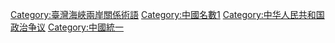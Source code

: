 {{cat main|一個中國}}
[[Category:臺灣海峽兩岸關係術語|Category:臺灣海峽兩岸關係術語]]
[[Category:中國名數1|Category:中國名數1]]
[[Category:中华人民共和国政治争议‎|Category:中华人民共和国政治争议‎]]
[[Category:中國統一|Category:中國統一]]